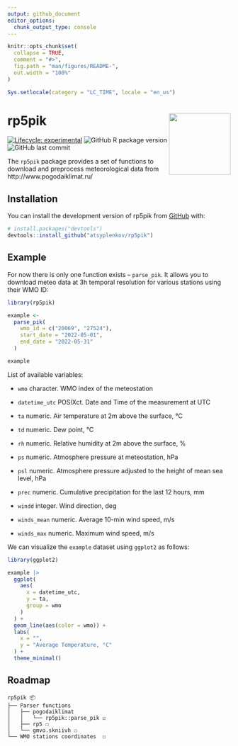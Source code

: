 ```yaml
---
output: github_document
editor_options: 
  chunk_output_type: console
---
```


<!-- README.md is generated from README.Rmd. Please edit that file -->

```r
knitr::opts_chunk$set(
  collapse = TRUE,
  comment = "#>",
  fig.path = "man/figures/README-",
  out.width = "100%"
)

Sys.setlocale(category = "LC_TIME", locale = "en_us")
```

# rp5pik <img src="man/figures/rp5pik_logo.png" align="right" height="139" />

<!-- badges: start -->
[![Lifecycle: experimental](https://img.shields.io/badge/lifecycle-experimental-orange.svg)](https://lifecycle.r-lib.org/articles/stages.html#experimental)
![GitHub R package version](https://img.shields.io/github/r-package/v/atsyplenkov/rp5pik?label=github)
![GitHub last commit](https://img.shields.io/github/last-commit/atsyplenkov/rp5pik)
<!-- badges: end -->

The `rp5pik` package provides a set of functions to download and preprocess meteorological data from http://www.pogodaiklimat.ru/

## Installation

You can install the development version of rp5pik from [GitHub](https://github.com/) with:

``` r
# install.packages("devtools")
devtools::install_github("atsyplenkov/rp5pik")
```

## Example

For now there is only one function exists -- `parse_pik`. It allows you to download meteo data at 3h temporal resolution for various stations using their WMO ID:

```r
library(rp5pik)

example <-
  parse_pik(
    wmo_id = c("20069", "27524"),
    start_date = "2022-05-01",
    end_date = "2022-05-31"
  )

example
```

List of available variables:

- `wmo`
character. WMO index of the meteostation

- `datetime_utc`
POSIXct. Date and Time of the measurement at UTC

- `ta`
numeric. Air temperature at 2m above the surface, °C

- `td`
numeric. Dew point, °C

- `rh`
numeric. Relative humidity at 2m above the surface, %

- `ps`
numeric. Atmosphere pressure at meteostation, hPa

- `psl`
numeric. Atmosphere pressure adjusted to the height of mean sea level, hPa

- `prec`
numeric. Cumulative precipitation for the last 12 hours, mm

- `windd`
integer. Wind direction, deg

- `winds_mean`
numeric. Average 10-min wind speed, m/s

- `winds_max`
numeric. Maximum wind speed, m/s

We can visualize the `example` dataset using `ggplot2` as follows: 
```r
library(ggplot2)

example |> 
  ggplot(
    aes(
      x = datetime_utc,
      y = ta,
      group = wmo
    )
  ) +
  geom_line(aes(color = wmo)) +
  labs(
    x = "",
    y = "Average Temperature, °C"
  ) +
  theme_minimal()

```

## Roadmap
```
rp5pik 📦
├── Parser functions
│   ├── pogodaiklimat
│   │   └── rp5pik::parse_pik ☑
│   ├── rp5 ☐
│   └── gmvo.skniivh ☐
└── WMO stations coordinates  ☐
```
